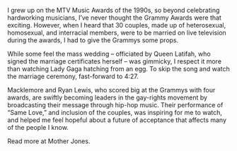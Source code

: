 

I grew up on the MTV Music Awards of the 1990s, so beyond celebrating hardworking musicians, I’ve never thought the Grammy Awards were that exciting.  However, when I heard that 30 couples, made up of heterosexual, homosexual, and interracial members, were to be married on live television during the awards, I had to give the Grammys some props.
 
While some feel the mass wedding – officiated by Queen Latifah, who signed the marriage certificates herself – was gimmicky, I respect it more than watching Lady Gaga hatching from an egg.  To skip the song and watch the marriage ceremony, fast-forward to 4:27. 
 
Macklemore and Ryan Lewis, who scored big at the Grammys with four awards, are swiftly becoming leaders in the gay-rights movement by broadcasting their message through hip-hop music.  Their performance of “Same Love,” and inclusion of the couples, was inspiring for me to watch, and helped me feel hopeful about a future of acceptance that affects many of the people I know.
 
Read more at Mother Jones.
